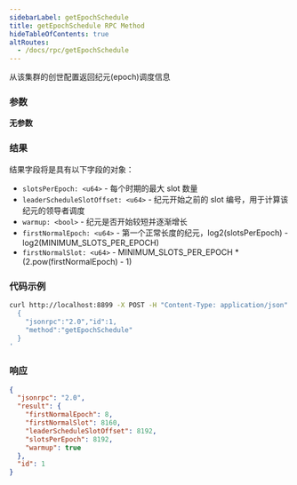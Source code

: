 ```yaml
---
sidebarLabel: getEpochSchedule
title: getEpochSchedule RPC Method
hideTableOfContents: true
altRoutes:
  - /docs/rpc/getEpochSchedule
---
```


从该集群的创世配置返回纪元(epoch)调度信息

<DocSideBySide>

<DocLeftSide>

### 参数

**无参数**

### 结果

结果字段将是具有以下字段的对象：

- `slotsPerEpoch: <u64>` - 每个时期的最大 slot 数量
- `leaderScheduleSlotOffset: <u64>` - 纪元开始之前的 slot 编号，用于计算该纪元的领导者调度
- `warmup: <bool>` - 纪元是否开始较短并逐渐增长
- `firstNormalEpoch: <u64>` - 第一个正常长度的纪元，log2(slotsPerEpoch) - log2(MINIMUM_SLOTS_PER_EPOCH)
- `firstNormalSlot: <u64>` - MINIMUM_SLOTS_PER_EPOCH \* (2.pow(firstNormalEpoch) - 1)

</DocLeftSide>

<DocRightSide>

### 代码示例

```bash
curl http://localhost:8899 -X POST -H "Content-Type: application/json" -d '
  {
    "jsonrpc":"2.0","id":1,
    "method":"getEpochSchedule"
  }
'
```

### 响应

```json
{
  "jsonrpc": "2.0",
  "result": {
    "firstNormalEpoch": 8,
    "firstNormalSlot": 8160,
    "leaderScheduleSlotOffset": 8192,
    "slotsPerEpoch": 8192,
    "warmup": true
  },
  "id": 1
}
```

</DocRightSide>
</DocSideBySide>
